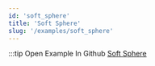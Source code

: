```yaml
---
id: 'soft_sphere'
title: 'Soft Sphere'
slug: '/examples/soft_sphere'
---
```


<README />

:::tip Open Example In Github
[Soft Sphere](https://github.com/facebookresearch/diffkt/tree/main/kotlin/examples/src/main/kotlin/examples/softSphere)